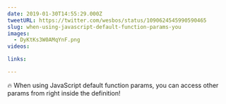 ```yaml
---
date: 2019-01-30T14:55:29.000Z
tweetURL: https://twitter.com/wesbos/status/1090624545990590465
slug: when-using-javascript-default-function-params-you
images:
  - DyKtKs3W0AMqYnF.png
videos:

links:

---
```

🔥 When using JavaScript default function params, you can access other params from right inside the definition!
